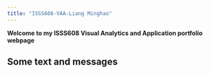 ```yaml
---
title: "ISSS608-VAA-Liang Minghao"
---
```


**Welcome to my ISSS608 Visual Analytics and Application portfolio webpage**

## Some text and messages
